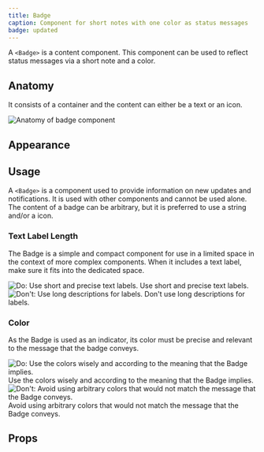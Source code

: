 ```yaml
---
title: Badge
caption: Component for short notes with one color as status messages
badge: updated
---
```


A `<Badge>` is a content component. This component can be used to reflect status messages via a short note and a color.

## Anatomy

It consists of a container and the content can either be a text or an icon.

<Image
  src="/badge/badge-anatomy.jpg"
  alt="Anatomy of badge component"
  width={800}
  height={550}
  className="mx-auto block"
/>

## Appearance

<AppearanceDemo component={title} />

<AppearanceTable component={title} />

## Usage

A `<Badge>` is a component used to provide information on new updates and notifications. It is used with other components and cannot be used alone. The content of a badge can be arbitrary, but it is preferred to use a string and/or a icon.

### Text Label Length

The Badge is a simple and compact component for use in a limited space in the context of more complex components. When it includes a text label, make sure it fits into the dedicated space.

<GuidelineTiles>
  <Do>
    <Do.Figure>
      <Image
        width={700}
        height={700}
        unoptimized
        src="/badge/badge-do-label-length.jpg"
        alt="Do: Use short and precise text labels."
      />
    </Do.Figure>
    <Do.Description>Use short and precise text labels.</Do.Description>
  </Do>
  <Dont>
    <Dont.Figure>
      <Image
        width={700}
        height={700}
        unoptimized
        src="/badge/badge-dont-label-length.jpg"
        alt="Don't: Use long descriptions for labels."
      />
    </Dont.Figure>
    <Dont.Description>Don't use long descriptions for labels.</Dont.Description>
  </Dont>
</GuidelineTiles>

### Color

As the Badge is used as an indicator, its color must be precise and relevant to the message that the badge conveys.

<GuidelineTiles>
  <Do>
    <Do.Figure>
      <Image
        width={700}
        height={700}
        unoptimized
        src="/badge/badge-do-color.jpg"
        alt="Do: Use the colors wisely and according to the meaning that the Badge implies."
      />
    </Do.Figure>
    <Do.Description>
      Use the colors wisely and according to the meaning that the Badge implies.
    </Do.Description>
  </Do>
  <Dont>
    <Dont.Figure>
      <Image
        width={700}
        height={700}
        unoptimized
        src="/badge/badge-dont-color.jpg"
        alt="Don't: Avoid using arbitrary colors that would not match the message that the Badge conveys."
      />
    </Dont.Figure>
    <Dont.Description>
      Avoid using arbitrary colors that would not match the message that the
      Badge conveys.
    </Dont.Description>
  </Dont>
</GuidelineTiles>

## Props

<StorybookHintMessage component={title} />

<PropsTable component={title} />
